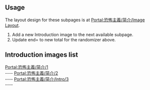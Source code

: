 {{Random subpage|page=Portal:恐怖主義/简介|start=1|end=3|seed=1816}}<noinclude><br clear=all>

== Usage ==
The layout design for these subpages is at [[Portal:恐怖主義/简介/Image_Layout|Portal:恐怖主義/简介/Image Layout]].
# Add a new Introduction image to the next available subpage.
# Update end= to new total for the randomizer above.

== Introduction images list ==

[[Portal:恐怖主義/简介/1|Portal:恐怖主義/简介/1]]
{{Portal:恐怖主義/简介/1}}
<br clear=all>
----
[[Portal:恐怖主義/简介/2|Portal:恐怖主義/简介/2]]
{{Portal:恐怖主義/简介/2}}
<br clear=all>
----
[[Portal:恐怖主義/简介/Intro/3|Portal:恐怖主義/简介/Intro/3]]
{{Portal:恐怖主義/简介/3}}
<br clear=all>
----
<br clear=all>
</noinclude>